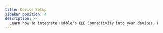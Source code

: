 ```yaml
---
title: Device Setup
sidebar_position: 4
description: >-
  Learn how to integrate Hubble's BLE Connectivity into your devices. Follow our guide for effective device setup and integration.
---
```



<IntegrateDyte
  product="BLE Connectivity/"
  productSlug="ble_connectivity/"
  preset="Device Setup"
  presetType="device-setup"
/>

<Head>
  <title>Device Setup - Hubble BLE Connectivity</title>
  <meta
    name="description"
    content="Learn how to integrate Hubble Network's BLE Connectivity into your devices. Follow our guide for effective device setup and integration."
  />
  <html className="custom-list"/>
</Head>
